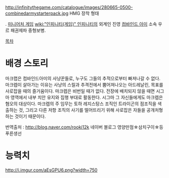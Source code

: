 http://infinitythegame.com/catalogue/images/280665-0500-combinedarmystarterpack.jpg
HMG 장착 형태

. [[미니어처 게임]] [[wiki:"인피니티(게임)" 인피니티]]의 외계인 진영 [[컴바인드 아미]] 소속 우르 패권제파 중형보병.

[[목차]]
= 배경 스토리 =

마크랩은 컴바인드아미의 사냥꾼들로, 누구도 그들의 추적으로부터 빠져나갈 수 없다. 마크렙이 살아가는 이유는 사냥의 스릴과 추격전에서 뿜어져나오는 아드레날린, 목표를 사로잡을 때의 즐거움이다. 마크렙은 비번일 때가 없다. 전장에 배치되지 않을 때면 시그마 영역에서 내부 치안 유지와 집행 부대로 활동한다. 시그마 그 자신들에게도 마크렙은 혐오의 대상이다. 마크렙의 주 임무는 토하 레지스탕스 조직인 트라이곤의 점조직을 색출하는 것, 그리고 다른 저항 조직의 사기를 떨어뜨리기 위해 사로잡은 자들을 공개처형하는 것이기 때문이다.

번역출처 : [[http://blog.naver.com/rooki12k]] 네이버 블로그 영양만점☆삼치구이☆등푸른생선

= 능력치 =
http://i.imgur.com/aEsGPU6.png?width=750
